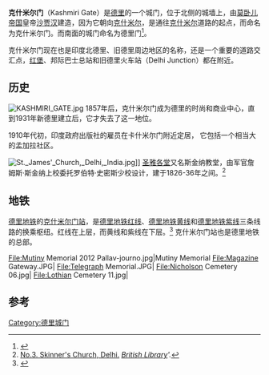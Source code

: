 {{Infobox monument
| name          = 克什米尔门
| native_name   = 
| image         = File:Kashmere Gate Entrance view.jpg
| image_size    = 240px
| caption       = 
| location      = [[德里|德里]]
| designer      = 
| type          = 城门
| coordinates   = {{Coord|28.6666296|77.2287938|type:landmark_region:IN|display=title}}
}}
'''克什米尔门'''（Kashmiri Gate）是[[德里|德里]]的一个城门，位于北侧的城墙上，由[[莫卧儿帝国|莫卧儿帝国]]皇帝[[沙贾汉|沙贾汉]]建造，因为它朝向[[克什米尔|克什米尔]]，是通往[[克什米尔|克什米尔]]道路的起点，而命名为克什米尔门。而南面的城门命名为德里门<ref>{{cite web| title = A gate in the city wall| publisher = Hindustan Times| author = Nivedita Khandekar| date = 30 September 2012| url = http://www.hindustantimes.com/India-news/NewDelhi/A-gate-in-the-city-wall/Article1-937808.aspx| accessdate = 2013-09-23| archive-date = 2013-10-31| archive-url = https://web.archive.org/web/20131031182404/http://www.hindustantimes.com/India-news/NewDelhi/A-gate-in-the-city-wall/Article1-937808.aspx| dead-url = no}}</ref>。

克什米尔门现在也是印度北德里、旧德里周边地区的名称，还是一个重要的道路交汇点，[[红堡|红堡]]、邦际巴士总站和旧德里火车站（Delhi Junction）都在附近。

==历史==
[[File:KASHMIRI_GATE.jpg|left]]
1857年后，克什米尔门成为德里的时尚和商业中心，直到1931年新德里建立后，它才失去了这一地位。

1910年代初，印度政府出版社的雇员在卡什米尔门附近定居， 它包括一个相当大的孟加拉社区。

[[File:St._James'_Church,_Delhi,_India.jpg|thumb]]]]
[[圣雅各教堂_(德里)|圣雅各堂]]又名斯金纳教堂，由军官詹姆斯·斯金纳上校委托罗伯特·史密斯少校设计，建于1826-36年之间。<ref>[http://www.bl.uk/onlinegallery/onlineex/apac/photocoll/n/019pho000000032u00003000.html No.3. Skinner's Church, Delhi.] {{Wayback|url=http://www.bl.uk/onlinegallery/onlineex/apac/photocoll/n/019pho000000032u00003000.html |date=20160304001844 }} ''[[British_Library|British Library]]'.''</ref>

==地铁==
[[德里地铁|德里地铁]]的[[喀什米爾門站|克什米尔门站]]，是[[德里地铁红线|德里地铁红线]]、[[德里地铁黄线|德里地铁黄线]]和[[德里地铁紫线|德里地铁紫线]]三条线路的换乘枢纽。红线在上层，而黄线和紫线在下层。<ref>{{cite web |url=http://www.delhimetrorail.com/commuters/station_information.html |title=Station Information |archiveurl=https://web.archive.org/web/20100619035828/http://delhimetrorail.com/commuters/station_information.html |archivedate=2010-06-19 |accessdate=2020-11-11 |dead-url=no }}</ref> 克什米尔门站也是德里地铁的总部。

<gallery>
File:Mutiny Memorial 2012 Pallav-journo.jpg|Mutiny Memorial
File:Magazine Gateway.JPG| 
File:Telegraph Memorial.JPG|
File:Nicholson Cemetery 06.jpg|
File:Lothian Cemetery 11.jpg|</gallery>

==参考==
{{Reflist}}
[[Category:德里城门|Category:德里城门]]
